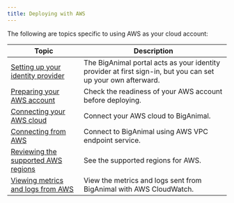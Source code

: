 ```yaml
---
title: Deploying with AWS
---
```


The following are topics specific to using AWS as your cloud account:

|  Topic | Description | 
| ------ | ----------- |
| [Setting up your identity provider](/biganimal/latest/getting_started/identity_provider/)| The BigAnimal portal acts as your identity provider at first sign-in, but you can set up your own afterward. | 
| [Preparing your AWS account](/biganimal/latest/getting_started/preparing_cloud_account/02_preparing_aws/) | Check the readiness of your AWS account before deploying. | 
|  [Connecting your AWS cloud](/biganimal/latest/getting_started/02_connecting_to_your_cloud/connecting_aws/) | Connect your AWS cloud to BigAnimal. |
| [Connecting from AWS](/biganimal/latest/using_cluster/02_connecting_your_cluster/02_connecting_from_aws/) | Connect to BigAnimal using AWS VPC endpoint service. |
| [Reviewing the supported AWS regions](/biganimal/latest/overview/03a_region_support/#aws-regions) | See the supported regions for AWS. | 
| [Viewing metrics and logs from AWS](/biganimal/latest/using_cluster/05_monitoring_and_logging/monitoring_from_aws/) | View the metrics and logs sent from BigAnimal with AWS CloudWatch. | 
